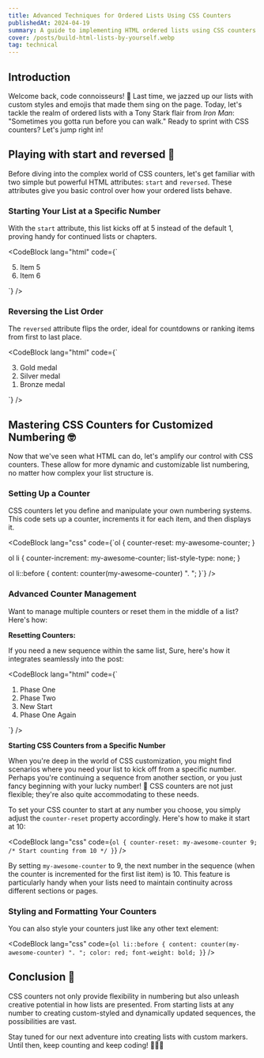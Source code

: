 ```yaml
---
title: Advanced Techniques for Ordered Lists Using CSS Counters
publishedAt: 2024-04-19
summary: A guide to implementing HTML ordered lists using CSS counters
cover: /posts/build-html-lists-by-yourself.webp
tag: technical
---
```


## Introduction

Welcome back, code connoisseurs! 🎩 Last time, we jazzed up our lists with custom styles and emojis that made them sing on the page. Today, let's tackle the realm of ordered lists with a Tony Stark flair from _Iron Man_: "Sometimes you gotta run before you can walk." Ready to sprint with CSS counters? Let's jump right in!

## Playing with start and reversed 🔄

Before diving into the complex world of CSS counters, let's get familiar with two simple but powerful HTML attributes: `start` and `reversed`. These attributes give you basic control over how your ordered lists behave.

### Starting Your List at a Specific Number

With the `start` attribute, this list kicks off at 5 instead of the default 1, proving handy for continued lists or chapters.

<CodeBlock
  lang="html"
  code={`<ol start="5">
    <li>Item 5</li>
    <li>Item 6</li>
</ol>`}
/>

<NextImage
  priority
  width={600}
  height={400}
  unoptimized
  src="/posts/ol-start-attr.webp"
  alt="an ordered list with two items starting from number 5"
/>

### Reversing the List Order

The `reversed` attribute flips the order, ideal for countdowns or ranking items from first to last place.

<CodeBlock
  lang="html"
  code={`<ol reversed>
    <li>Gold medal</li>
    <li>Silver medal</li>
    <li>Bronze medal</li>
</ol>`}
/>

<NextImage
  priority
  width={600}
  height={400}
  unoptimized
  src="/posts/ol-reversed-attr.webp"
  alt="an ordered list with three items starting from number 1 but in reversed order"
/>

## Mastering CSS Counters for Customized Numbering 🤓

Now that we've seen what HTML can do, let's amplify our control with CSS counters. These allow for more dynamic and customizable list numbering, no matter how complex your list structure is.

### Setting Up a Counter

CSS counters let you define and manipulate your own numbering systems. This code sets up a counter, increments it for each item, and then displays it.

<CodeBlock
  lang="css"
  code={`ol {
    counter-reset: my-awesome-counter;
}

ol li {
    counter-increment: my-awesome-counter;
    list-style-type: none;
}

ol li::before {
    content: counter(my-awesome-counter) ". ";
}`}
/>

<NextImage
  priority
  width={600}
  height={400}
  unoptimized
  src="/posts/css-counter.webp"
  alt="an ordered list with three items starting from number 1"
/>

### Advanced Counter Management

Want to manage multiple counters or reset them in the middle of a list? Here's how:

**Resetting Counters:**

If you need a new sequence within the same list, Sure, here's how it integrates seamlessly into the post:

<CodeBlock
  lang="html"
  code={`<ol>
    <li>Phase One</li>
    <li>Phase Two</li>
    <li style="counter-reset: my-awesome-counter 0;">New Start</li>
    <li>Phase One Again</li>
</ol>`}
/>

<NextImage
  priority
  width={600}
  height={400}
  unoptimized
  alt="an ordered list with four items starting from number 1 and the third item number reset to 1 again"
  src="/posts/counter-reset-mid.webp"
/>

**Starting CSS Counters from a Specific Number**

When you're deep in the world of CSS customization, you might find scenarios where you need your list to kick off from a specific number. Perhaps you're continuing a sequence from another section, or you just fancy beginning with your lucky number! 🎲 CSS counters are not just flexible; they're also quite accommodating to these needs.

To set your CSS counter to start at any number you choose, you simply adjust the `counter-reset` property accordingly. Here's how to make it start at 10:

<CodeBlock
  lang="css"
  code={`ol {
    counter-reset: my-awesome-counter 9; /* Start counting from 10 */
}`}
/>

<NextImage
  priority
  width={600}
  height={400}
  unoptimized
  src="/posts/custom-counter-start-index.webp"
  alt="an ordered list with 3 items starting from number 10"
/>

By setting `my-awesome-counter` to 9, the next number in the sequence (when the counter is incremented for the first list item) is 10. This feature is particularly handy when your lists need to maintain continuity across different sections or pages.

### Styling and Formatting Your Counters

You can also style your counters just like any other text element:

<CodeBlock
  lang="css"
  code={`ol li::before {
    content: counter(my-awesome-counter) ". ";
    color: red;
    font-weight: bold;
}`}
/>

<NextImage
  priority
  width={600}
  height={400}
  unoptimized
  src="/posts/styled-counters.webp"
  alt="an ordered list with 3 items starting from number 10 with bullet numbers colored red"
/>

## Conclusion 🎉

CSS counters not only provide flexibility in numbering but also unleash creative potential in how lists are presented. From starting lists at any number to creating custom-styled and dynamically updated sequences, the possibilities are vast.

Stay tuned for our next adventure into creating lists with custom markers. Until then, keep counting and keep coding! 🚀👨‍💻
